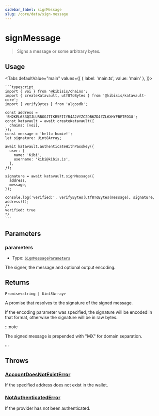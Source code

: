 ```yaml
---
sidebar_label: signMessage
slug: /core/data/sign-message
---
```



# signMessage

> Signs a message or some arbitrary bytes.

<SectionBreak />

## Usage

<Tabs
  defaultValue="main"
  values={[
    { label: 'main.ts', value: 'main' },
  ]}>
  <TabItem value="main">

    ```typescript
    import { voi } from '@kibisis/chains';
    import { createKatavault, utf8ToBytes } from '@kibisis/katavault-core';
    import { verifyBytes } from 'algosdk';

    const address = 'SH2KEL633QIJLURBOOJTIKR5EIIYR4A2VYZC2DB6ZD4ZZL6XHYFBETEOGU';
    const katavault = await createKatavault({
      chains: [voi],
    });
    const message = 'hello humie!';
    let signature: Uint8Array;

    await katavault.authenticateWithPasskey({
      user: {
        name: 'Kibi',
        username: 'kibi@kibis.is',
      },
    });

    signature = await katavault.signMessage({
      address,
      message,
    });

    console.log('verified:', verifyBytes(utf8ToBytes(message), signature, address)));
    /*
    verified: true
    */
    ```

  </TabItem>
</Tabs>

<SectionBreak />

## Parameters

### parameters

* Type: [`SignMessageParameters`](04-glossary/02-types.mdx#signparameters)

The signer, the message and optional output encoding.

<SectionBreak />

## Returns

`Promise<string | Uint8Array>`

A promise that resolves to the signature of the signed message.

If the encoding parameter was specified, the signature will be encoded in that format, otherwise the signature will be in raw bytes.

:::note

The signed message is prepended with "MX" for domain separation.

:::

## Throws

### [AccountDoesNotExistError](04-glossary/03-errors.mdx#accountdoesnotexisterror)

If the specified address does not exist in the wallet.

### [NotAuthenticatedError](04-glossary/03-errors.mdx#notauthenticatederror)

If the provider has not been authenticated.

